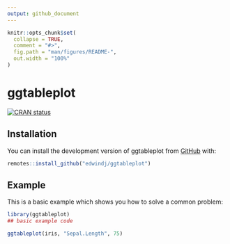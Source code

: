 ```yaml
---
output: github_document
---
```


<!-- README.md is generated from README.Rmd. Please edit that file -->

```r
knitr::opts_chunk$set(
  collapse = TRUE,
  comment = "#>",
  fig.path = "man/figures/README-",
  out.width = "100%"
)
```

# ggtableplot

<!-- badges: start -->
[![CRAN status](https://www.r-pkg.org/badges/version/ggtableplot)](https://CRAN.R-project.org/package=ggtableplot)
<!-- badges: end -->

## Installation

You can install the development version of ggtableplot from [GitHub](https://github.com/) with:

``` r
remotes::install_github("edwindj/ggtableplot")
```

## Example

This is a basic example which shows you how to solve a common problem:

```r
library(ggtableplot)
## basic example code
```


```r
ggtableplot(iris, "Sepal.Length", 75)
```
